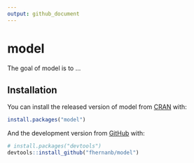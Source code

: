 ```yaml
---
output: github_document
---
```


<!-- README.md is generated from README.Rmd. Please edit that file -->

# model 

<!-- badges: start -->
<!-- badges: end -->

The goal of model is to ...

## Installation

You can install the released version of model from [CRAN](https://CRAN.R-project.org) with:

``` r
install.packages("model")
```

And the development version from [GitHub](https://github.com/) with:

``` r
# install.packages("devtools")
devtools::install_github("fhernanb/model")
```
